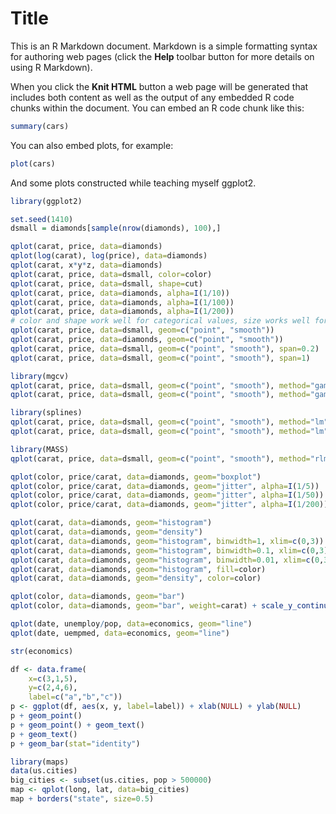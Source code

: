Title
========================================================

This is an R Markdown document. Markdown is a simple formatting syntax for authoring web pages (click the **Help** toolbar button for more details on using R Markdown).

When you click the **Knit HTML** button a web page will be generated that includes both content as well as the output of any embedded R code chunks within the document. You can embed an R code chunk like this:

```r
summary(cars)
```

You can also embed plots, for example:

```r
plot(cars)
```

And some plots constructed while teaching myself ggplot2.

```r
library(ggplot2)

set.seed(1410)
dsmall = diamonds[sample(nrow(diamonds), 100),]

qplot(carat, price, data=diamonds)
qplot(log(carat), log(price), data=diamonds)
qplot(carat, x*y*z, data=diamonds)
qplot(carat, price, data=dsmall, color=color)
qplot(carat, price, data=dsmall, shape=cut)
qplot(carat, price, data=diamonds, alpha=I(1/10))
qplot(carat, price, data=diamonds, alpha=I(1/100))
qplot(carat, price, data=diamonds, alpha=I(1/200))
# color and shape work well for categorical values, size works well for continuous variables 
qplot(carat, price, data=dsmall, geom=c("point", "smooth"))
qplot(carat, price, data=diamonds, geom=c("point", "smooth"))
qplot(carat, price, data=dsmall, geom=c("point", "smooth"), span=0.2)
qplot(carat, price, data=dsmall, geom=c("point", "smooth"), span=1)

library(mgcv)
qplot(carat, price, data=dsmall, geom=c("point", "smooth"), method="gam", formula=y~s(x))
qplot(carat, price, data=dsmall, geom=c("point", "smooth"), method="gam", formula=y~s(x, bs="cs"))

library(splines)
qplot(carat, price, data=dsmall, geom=c("point", "smooth"), method="lm")
qplot(carat, price, data=dsmall, geom=c("point", "smooth"), method="lm", formula=y~ns(x,5))

library(MASS)
qplot(carat, price, data=dsmall, geom=c("point", "smooth"), method="rlm")

qplot(color, price/carat, data=diamonds, geom="boxplot")
qplot(color, price/carat, data=diamonds, geom="jitter", alpha=I(1/5))
qplot(color, price/carat, data=diamonds, geom="jitter", alpha=I(1/50))
qplot(color, price/carat, data=diamonds, geom="jitter", alpha=I(1/200))

qplot(carat, data=diamonds, geom="histogram")
qplot(carat, data=diamonds, geom="density")
qplot(carat, data=diamonds, geom="histogram", binwidth=1, xlim=c(0,3))
qplot(carat, data=diamonds, geom="histogram", binwidth=0.1, xlim=c(0,3))
qplot(carat, data=diamonds, geom="histogram", binwidth=0.01, xlim=c(0,3))
qplot(carat, data=diamonds, geom="histogram", fill=color)
qplot(carat, data=diamonds, geom="density", color=color)

qplot(color, data=diamonds, geom="bar")
qplot(color, data=diamonds, geom="bar", weight=carat) + scale_y_continuous("carat")

qplot(date, unemploy/pop, data=economics, geom="line")
qplot(date, uempmed, data=economics, geom="line")

str(economics)

df <- data.frame(
    x=c(3,1,5),
    y=c(2,4,6),
    label=c("a","b","c"))
p <- ggplot(df, aes(x, y, label=label)) + xlab(NULL) + ylab(NULL)
p + geom_point()
p + geom_point() + geom_text()
p + geom_text()
p + geom_bar(stat="identity")

library(maps)
data(us.cities)
big_cities <- subset(us.cities, pop > 500000)
map <- qplot(long, lat, data=big_cities)
map + borders("state", size=0.5)
```